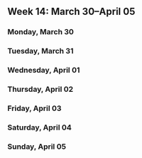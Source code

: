 Week 14: March 30–April 05
--------------------------

### Monday, March 30

### Tuesday, March 31

### Wednesday, April 01

### Thursday, April 02

### Friday, April 03

### Saturday, April 04

### Sunday, April 05
